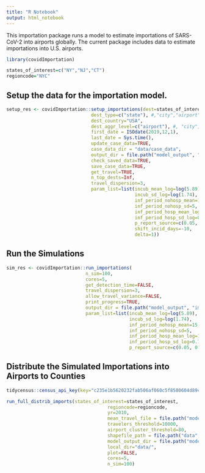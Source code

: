 ```yaml
---
title: "R Notebook"
output: html_notebook
---
```


This importation package runs a model to estimate importations of SARS-CoV-2 into airports globally. The current package includes data to estimate importations into U.S. airports.

```r

library(covidImportation)

states_of_interest=c("NY","NJ","CT")
regioncode="NYC"

```

    
    
## Setup the data for the importation model.
    
```r


setup_res <- covidImportation::setup_importations(dest=states_of_interest,
                               dest_type=c("state"), #,"city","airport", "country"),
                               dest_country="USA",
                               dest_aggr_level=c("airport"), #, "city", "state", "country", "metro"),
                               first_date = ISOdate(2019,12,1),
                               last_date = Sys.time(),
                               update_case_data=TRUE,
                               case_data_dir = "data/case_data",
                               output_dir = file.path("model_output", "importation",regioncode),
                               check_saved_data=TRUE,
                               save_case_data=TRUE,
                               get_travel=TRUE,
                               n_top_dests=Inf, 
                               travel_dispersion=3,
                               param_list=list(incub_mean_log=log(5.89),
                                               incub_sd_log=log(1.74),
                                               inf_period_nohosp_mean=15,
                                               inf_period_nohosp_sd=5,
                                               inf_period_hosp_mean_log=1.23,
                                               inf_period_hosp_sd_log=0.79,
                                               p_report_source=c(0.05, 0.25),
                                               shift_incid_days=-10,
                                               delta=1))

```


## Run the Simulations

```r

sim_res <- covidImportation::run_importations(
                             n_sim=100,
                             cores=5,
                             get_detection_time=FALSE,
                             travel_dispersion=3,
                             allow_travel_variance=FALSE,
                             print_progress=TRUE,
                             output_dir = file.path("model_output", "importation",regioncode),
                             param_list=list(incub_mean_log=log(5.89),
                                             incub_sd_log=log(1.74),
                                             inf_period_nohosp_mean=15,
                                             inf_period_nohosp_sd=5,
                                             inf_period_hosp_mean_log=1.23,
                                             inf_period_hosp_sd_log=0.79,
                                             p_report_source=c(0.05, 0.25)))

```
    
    


## Distribute the Simulated Importations into Airports to Counties

```r

tidycensus::census_api_key(key="c235e1b5620232fab506af060c5f8580604d89c1")

run_full_distrib_imports(states_of_interest=states_of_interest,
                                     regioncode=regioncode,
                                     yr=2010,
                                     mean_travel_file = file.path("model_output", "importation", regioncode, "travel_mean.csv"),
                                     travelers_threshold=10000,
                                     airport_cluster_threshold=80,
                                     shapefile_path = file.path("data", regioncode, "shp", paste0("counties_2010_", regioncode, ".shp")),
                                     model_output_dir = file.path("model_output", "importation", regioncode),
                                     local_dir="data/",
                                     plot=FALSE,
                                     cores=5,
                                     n_sim=100)

```








